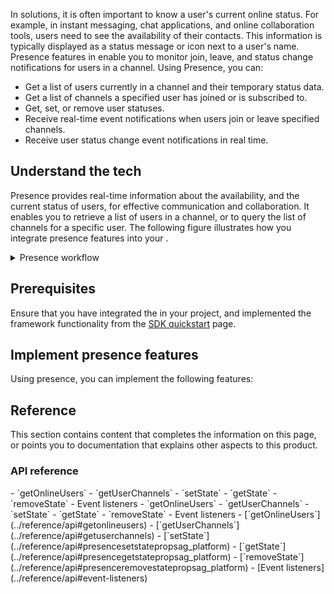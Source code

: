 

In <Vg k="SIG" /> solutions, it is often important to know a user's current online status. For example, in instant messaging, chat applications, and online collaboration tools, users need to see the availability of their contacts. This information is typically displayed as a status message or icon next to a user's name. Presence features in <Vpd k="SDK" /> enable you to monitor join, leave, and status change notifications for users in a channel. Using Presence, you can:

- Get a list of users currently in a channel and their temporary status data.
- Get a list of channels a specified user has joined or is subscribed to.
- Get, set, or remove user statuses.
- Receive real-time event notifications when users join or leave specified channels.
- Receive user status change event notifications in real time.

## Understand the tech

Presence provides real-time information about the availability, and the current status of users, for effective communication and collaboration. It enables you to retrieve a list of users in a channel, or to query the list of channels for a specific user. The following figure illustrates how you integrate presence features into your <Vpl k="CLIENT" />.

<details>
<summary>Presence workflow</summary>

![](https://agora-doc.s3.us-east-1.amazonaws.com/images/signaling/presence-workflow.svg)
</details>

## Prerequisites

Ensure that you have integrated the <Vpd k="SDK" /> in your project, and implemented the framework functionality from the [SDK quickstart](../get-started/sdk-quickstart) page.

## Implement presence features

Using presence, you can implement the following features:

<ProjectImplement />

## Reference

This section contains content that completes the information on this page, or points you to documentation that explains other aspects to this product.

### API reference
<PlatformWrapper platform="[ios,macos]">

<Tabs groupId="language">
<TabItem value="swift" label="Swift" default>
- <Link to="{{Global.API_REF_SIG_APPLE}}?platform=ios&tab=swift#getonlineusers">`getOnlineUsers​`</Link>
- <Link to="{{Global.API_REF_SIG_APPLE}}?platform=ios&tab=swift#getuserchannels">`getUserChannels`</Link>
- <Link to="{{Global.API_REF_SIG_APPLE}}?platform=ios&tab=swift#presencesetstatepropsag_platform">`setState`</Link>
- <Link to="{{Global.API_REF_SIG_APPLE}}?platform=ios&tab=swift#presencegetstatepropsag_platform">`getState`</Link>
- <Link to="{{Global.API_REF_SIG_APPLE}}?platform=ios&tab=swift#presenceremovestatepropsag_platform">`removeState`</Link>
- <Link to="{{Global.API_REF_SIG_APPLE}}?platform=ios&tab=swift#event-listeners">Event listeners</Link>

</TabItem>
<TabItem value="objc" label="Objective-C">
- <Link to="{{Global.API_REF_SIG_APPLE}}?platform=ios&tab=objc#getonlineusers">`getOnlineUsers​`</Link>
- <Link to="{{Global.API_REF_SIG_APPLE}}?platform=ios&tab=objc#getuserchannels">`getUserChannels`</Link>
- <Link to="{{Global.API_REF_SIG_APPLE}}?platform=ios&tab=objc#presencesetstatepropsag_platform">`setState`</Link>
- <Link to="{{Global.API_REF_SIG_APPLE}}?platform=ios&tab=objc#presencegetstatepropsag_platform">`getState`</Link>
- <Link to="{{Global.API_REF_SIG_APPLE}}?platform=ios&tab=objc#presenceremovestatepropsag_platform">`removeState`</Link>
- <Link to="{{Global.API_REF_SIG_APPLE}}?platform=ios&tab=objc#event-listeners">Event listeners</Link>

</TabItem>
</Tabs>
</PlatformWrapper>
<PlatformWrapper notAllowed="[ios,macos]">
- [`getOnlineUsers​`](../reference/api#getonlineusers)
- [`getUserChannels`](../reference/api#getuserchannels)
- [`setState`](../reference/api#presencesetstatepropsag_platform)
- [`getState`](../reference/api#presencegetstatepropsag_platform)
- [`removeState`](../reference/api#presenceremovestatepropsag_platform)
- [Event listeners](../reference/api#event-listeners)
</PlatformWrapper>